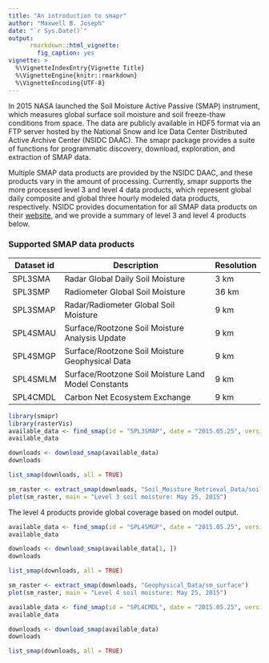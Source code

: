 ```yaml
---
title: "An introduction to smapr"
author: "Maxwell B. Joseph"
date: "`r Sys.Date()`"
output:
      rmarkdown::html_vignette:
        fig_caption: yes
vignette: >
  %\VignetteIndexEntry{Vignette Title}
  %\VignetteEngine{knitr::rmarkdown}
  %\VignetteEncoding{UTF-8}
---
```


In 2015 NASA launched the Soil Moisture Active Passive (SMAP) instrument, which measures global surface soil moisture and soil freeze-thaw conditions from space. 
The data are publicly available in HDF5 format via an FTP server hosted by the National Snow and Ice Data Center Distributed Active Archive Center (NSIDC DAAC). 
The smapr package provides a suite of functions for programmatic discovery, download, exploration, and extraction of SMAP data. 

Multiple SMAP data products are provided by the NSIDC DAAC, and these products vary in the amount of processing. 
Currently, smapr supports the more processed level 3 and level 4 data products, which represent global daily composite and global three hourly modeled data products, respectively. 
NSIDC provides documentation for all SMAP data products on their [website](https://nsidc.org/data/smap/smap-data.html), and we provide a summary of level 3 and level 4 products below. 

### Supported SMAP data products

| Dataset id | Description                                         | Resolution |
|------------|-----------------------------------------------------|------------|
| SPL3SMA    | Radar Global Daily Soil Moisture                    | 3 km       |
| SPL3SMP    | Radiometer Global Soil Moisture                     | 36 km      |
| SPL3SMAP   | Radar/Radiometer Global Soil Moisture               | 9 km       |
| SPL4SMAU   | Surface/Rootzone Soil Moisture Analysis Update      | 9 km       | 
| SPL4SMGP   | Surface/Rootzone Soil Moisture Geophysical Data     | 9 km       |
| SPL4SMLM   | Surface/Rootzone Soil Moisture Land Model Constants | 9 km       |
| SPL4CMDL   | Carbon Net Ecosystem Exchange                       | 9 km       |


```r
library(smapr)
library(rasterVis)
available_data <- find_smap(id = "SPL3SMAP", date = "2015.05.25", version = 3)
available_data
```

```r
downloads <- download_smap(available_data)
downloads

list_smap(downloads, all = TRUE)
```

```r
sm_raster <- extract_smap(downloads, "Soil_Moisture_Retrieval_Data/soil_moisture")
plot(sm_raster, main = "Level 3 soil moisture: May 25, 2015")
```

The level 4 products provide global coverage based on model output. 


```r
available_data <- find_smap(id = "SPL4SMGP", date = "2015.05.25", version = 2)
available_data
```

```r
downloads <- download_smap(available_data[1, ])
downloads

list_smap(downloads, all = TRUE)
```

```r
sm_raster <- extract_smap(downloads, "Geophysical_Data/sm_surface")
plot(sm_raster, main = "Level 4 soil moisture: May 25, 2015")
```


```r
available_data <- find_smap(id = "SPL4CMDL", date = "2015.05.25", version = 2)
available_data
```

```r
downloads <- download_smap(available_data)
downloads

list_smap(downloads, all = TRUE)
```

